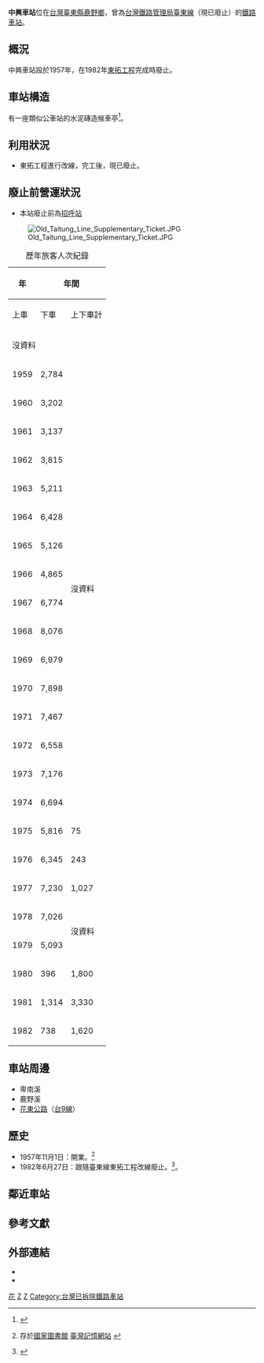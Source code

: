 {{Infobox station
|name=中興車站
|linecolour=#0008BD
|eng_name=Zhongxing Station
|operator=[[台灣鐵路管理局|台灣鐵路管理局]]
|line=[[臺東線|臺東線]]
|address=[[臺東縣|臺東縣]][[鹿野鄉|鹿野鄉]]和平村和平路
|coordinates={{coord|22|53|30.7|N|121|08|27.7|E}}
|opened=1957年11月1日
|closed=1982年6月27日
|code=007
|structure=平面車站
|classification=招呼站（裁撤前）
|commercial_code=ㄓㄒㄥ
|website=<!---車站的網站--->
|distance=152.2（{{站|花蓮港}}起）
|map_dot_label=
}}
'''中興車站'''位在[[台灣|台灣]][[臺東縣|臺東縣]][[鹿野鄉|鹿野鄉]]，曾為[[台灣鐵路管理局|台灣鐵路管理局]][[臺東線|臺東線]]（現已廢止）的[[鐵路車站|鐵路車站]]。

==概況==
中興車站設於1957年，在1982年[[臺東線拓寬計畫|東拓工程]]完成時廢止。

==車站構造==
有一座類似公車站的水泥磚造候車亭<ref>{{Cite book |url=https://books.google.co.jp/books?id=KQSGDwAAQBAJ |title=台灣舊鐵道散步地圖 |author=[[古庭維|古庭維]]、鄧志忠 |date=2010-08-11 |isbn=9789861774015 |accessdate=2019-02-09 |archive-date=2020-10-31 |archive-url=https://web.archive.org/web/20201031154710/https://books.google.co.jp/books?id=KQSGDwAAQBAJ |dead-url=no }}</ref>。

==利用狀況==
* 東拓工程進行改線，完工後，現已廢止。

==廢止前營運狀況==
* 本站廢止前為[[招呼站_(台鐵)|招呼站]]
[[File:Old_Taitung_Line_Supplementary_Ticket.JPG|thumb]]
{|class="wikitable collapsible " style="text-align: right; font-size:85%"
|+歷年旅客人次紀錄
!rowspan="2"| 年
!colspan="4"|年間
!colspan="2"|1日平均
|-
!上車
!下車
!上下車計
!width="1em"|來源
!上車
!上下車
|-
| colspan=7|沒資料
|-
| 1959||2,784||rowspan=16 colspan=2|沒資料||rowspan=5|<ref>{{Cite report|url=https://twinfo.ncl.edu.tw/tiqry/hypage.cgi?HYPAGE=search/merge_pdf.hpg&dtd_id=11&type=s&sysid=T1229092 |pages=頁112-113 |title=臺東縣統計要覽 |edition=中華民國52年 |chapter=臺東縣境內省營鐵路客運概況 (1959-1963) |year=1964年7月 |author=臺東縣政府 |publisher=國家圖書館 政府統計資訊網}}</ref>||8||rowspan=16|沒資料
|-
| 1960||3,202||9
|-
| 1961||3,137||9
|-
| 1962||3,815||10
|-
| 1963||5,211||14
|-
| 1964||6,428||rowspan=9|<ref>{{Cite report|url=https://twinfo.ncl.edu.tw/tiqry/hypage.cgi?HYPAGE=search/merge_pdf.hpg&dtd_id=11&type=s&sysid=T1226833 |pages=頁146-147 |title=臺東縣統計要覽 |edition=中華民國61年度 |chapter=臺東縣境內省營鐵路客運概况 (1963-1972) |year=1973年7月 |author=臺東縣政府 |publisher=國家圖書館 政府統計資訊網}}</ref>||18
|-
| 1965||5,126||14
|-
| 1966||4,865||13
|-
| 1967||6,774||19
|-
| 1968||8,076||22
|-
| 1969||6,979||19
|-
| 1970||7,898||22
|-
| 1971||7,467||20
|-
| 1972||6,558||18
|-
| 1973||7,176||rowspan=2|<ref name="要覽69">{{Cite report|url=https://twinfo.ncl.edu.tw/tiqry/hypage.cgi?HYPAGE=search/merge_pdf.hpg&type=s&dtd_id=11&sysid=T1223534 |pages=頁168-169 |title=臺東縣統計要覽 |edition=中華民國69年度 |chapter=臺東縣境內省營鐵路客運概況 (1972-1980) |year=1981年8月 |author=臺東縣政府 |publisher=國家圖書館 政府統計資訊網}}</ref>||20
|-
| 1974||6,694||18
|-
| 1975||5,816||75||5,891||<ref>{{Cite report|url=https://twinfo.ncl.edu.tw/tiqry/hypage.cgi?HYPAGE=search/merge_pdf.hpg&dtd_id=11&type=s&sysid=T1936754 |pages=頁44-59 |title=中華民國64年 臺灣鐵路統計年報 各站客貨運狀況 Volume of Passenger & Freight Traffic |year=1976年6月 |author=交通部臺灣鐵路管理局 |publisher=國家圖書館 政府統計資訊網}}</ref>||16||16
|-
| 1976||6,345||243||6,588||<ref>{{Cite report|url=https://twinfo.ncl.edu.tw/tiqry/hypage.cgi?HYPAGE=search/merge_pdf.hpg&dtd_id=11&type=s&sysid=T1936675 |pages=頁26-41 |title=中華民國65年 臺灣鐵路統計年報 各站客貨運狀況 Volume of Passenger & Freight Traffic |year=1977年6月 |author=交通部臺灣鐵路管理局 |publisher=國家圖書館 政府統計資訊網}}</ref>||17||18
|-
| 1977||7,230||1,027||8,257||<ref>{{Cite report|url=https://twinfo.ncl.edu.tw/tiqry/hypage.cgi?HYPAGE=search/merge_pdf.hpg&dtd_id=11&type=s&sysid=T1936591 |pages=頁46-61 |title=中華民國66年 臺灣鐵路統計年報 各站客貨運狀況 Volume of Passenger & Freight Traffic |year=1978年6月 |author=交通部臺灣鐵路管理局 |publisher=國家圖書館 政府統計資訊網}}</ref>||20||23
|-
| 1978||7,026||rowspan=2 colspan=2|沒資料||rowspan=2|<ref name="要覽69" /> ||19||rowspan=2|沒資料
|-
| 1979||5,093||14
|-
| 1980||396||1,800||2,196||<ref>{{Cite report|url=https://twinfo.ncl.edu.tw/tiqry/hypage.cgi?HYPAGE=search/merge_pdf.hpg&dtd_id=11&type=s&sysid=T1936289 |pages=頁70-87 |title=中華民國69年 臺灣鐵路統計年報 各站客貨運狀況 Volume of Passenger & Freight Traffic |year=1981年6月 |author=交通部臺灣鐵路管理局 |publisher=國家圖書館 政府統計資訊網}}</ref>||1||6
|-
| 1981||1,314||3,330||4,644||<ref>{{Cite report|url=https://twinfo.ncl.edu.tw/tiqry/hypage.cgi?HYPAGE=search/merge_pdf.hpg&dtd_id=11&type=s&sysid=T1936190 |pages=頁68-81 |title=中華民國70年 臺灣鐵路統計年報 各站客貨運狀況 Volume of Passenger & Freight Traffic |year=1982年6月 |author=交通部臺灣鐵路管理局 |publisher=國家圖書館 政府統計資訊網}}</ref>||4||13
|-
| 1982||738||1,620||2,358||<ref>{{Cite report|url=https://twinfo.ncl.edu.tw/tiqry/hypage.cgi?HYPAGE=search/merge_pdf.hpg&dtd_id=11&type=s&sysid=T1936081 |pages=頁62-75 |title=中華民國71年 臺灣鐵路統計年報 各站客貨運狀況 Volume of Passenger & Freight Traffic |year=1983年6月 |author=交通部臺灣鐵路管理局 |publisher=國家圖書館 政府統計資訊網}}</ref>||4||13
|}

==車站周邊==
* 卑南溪
* 鹿野溪
* [[花東公路|花東公路]]（[[台9線|台9線]]）

==歷史==
* 1957年11月1日：開業。<ref>{{Cite book |url=https://tm.ncl.edu.tw/article?u=022_005_00004835 |title=鹿野鄉志（下冊） |chapter=大事記 |publisher=臺東縣鹿野鄉公所 |date=2007-08 |accessdate=2019-02-09 |archive-date=2020-10-30 |archive-url=https://web.archive.org/web/20201030181700/https://tm.ncl.edu.tw/article?u=022_005_00004835 |dead-url=no }} 存於[[國家圖書館_(中華民國)|國家圖書館]] [https://tm.ncl.edu.tw/index?lang=chn 臺灣記憶網站] {{Wayback|url=https://tm.ncl.edu.tw/index?lang=chn |date=20201031051922 }}</ref>{{rp|page=1400}}
* 1982年6月27日：跟隨臺東線東拓工程改線廢止。<ref>{{Cite web |url=http://hualienrailway1909.blogspot.com/2005/11/blog-post_880.html |title=東拓，新東鐵 |publisher=花蓮鐵道文化園區 |date=2005-11-26 |archiveurl=https://web.archive.org/web/20191028174518/http://hualienrailway1909.blogspot.com/2005/11/blog-post_880.html |archivedate=2019-10-28 |dead-url=no |accessdate=2020-10-27 }}</ref>。

==鄰近車站==
{{start rail box|[[台灣鐵路管理局|台灣鐵路管理局]]}}
{{s-inop|[[鹿野車站|鹿野車站]]}}
{{s-line|[[臺東線|臺東線]]|（舊線）|gray|#0008BD}}
{{s-abandoned|[[嘉豐車站|嘉豐車站]]}}
{{end box}}

==參考文獻==
{{reflist}}

==外部連結==
* {{cite web |url=http://ticket.myweb.hinet.net/station/a11-03-01.htm |title=中興車站 |publisher=看橋工房 }}
* {{cite web |url=http://trstour.com/jhong-sing.htm |title=中興車站 |publisher=驛站之旅 |archiveurl=https://web.archive.org/web/20190914053409/http://trstour.com/jhong-sing.htm |archivedate=2019-09-14 |dead-url=no |accessdate=2020-10-27 }}

{{臺灣鐵路/臺東線}}

[[Category:台灣鐵路廢站|花]]
[[Category:1957年啟用的鐵路車站|Z]]
[[Category:1982年關閉的鐵路車站|Z]]
[[Category:台灣已拆除鐵路車站|Category:台灣已拆除鐵路車站]]